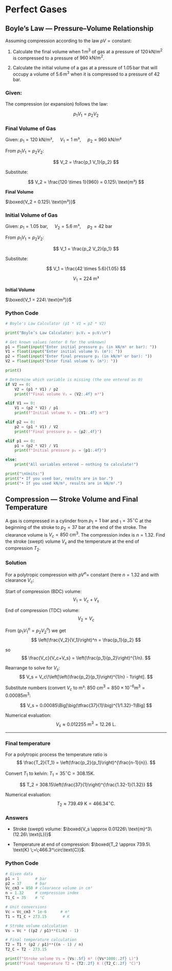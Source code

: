 # Perfect Gases {#perfect_gases}

## Boyle's Law — Pressure–Volume Relationship

Assuming compression according to the law $pV = \text{constant}$:

1.  Calculate the final volume when $1 \, \text{m}^3$ of gas at a pressure of $120 \, \text{kN/m}^2$ is compressed to a pressure of $960 \text{ kN/m}^2$.

2.  Calculate the initial volume of a gas at a pressure of $1.05 \, \text{bar}$ that will occupy a volume of $5.6 \, \text{m}^3$ when it is compressed to a pressure of $42 \, \text{bar}$.

### Given:

The compression (or expansion) follows the law:

$$
p_1 V_1 = p_2 V_2
$$

### Final Volume of Gas

Given: $p_1 = 120 \text{ kN/m²}$, $\quad V_1 = 1 \text{ m³}$, $\quad p_2 = 960 \text{ kN/m²}$

From $p_1 V_1 = p_2 V_2$:

$$
V_2 = \frac{p_1 V_1}{p_2}
$$

Substitute:

$$
V_2 = \frac{120 \times 1}{960} = 0.125\ \text{m³}
$$

**Final Volume**

$\boxed{V_2 = 0.125\ \text{m³}}$

### Initial Volume of Gas

Given: $p_1 = 1.05 \text{ bar}$, $\quad V_2 = 5.6 \text{ m³}$, $\quad p_2 = 42 \text{ bar}$

From $p_1 V_1 = p_2 V_2$:

$$
V_1 = \frac{p_2 V_2}{p_1}
$$

Substitute:

$$
V_1 = \frac{42 \times 5.6}{1.05}
$$

$$
V_1 = 224 \text{ m³}
$$

**Initial Volume**

$\boxed{V_1 = 224\ \text{m³}}$

### Python Code

``` python
# Boyle's Law Calculator (p1 * V1 = p2 * V2)

print("Boyle’s Law Calculator: p₁V₁ = p₂V₂\n")

# Get known values (enter 0 for the unknown)
p1 = float(input("Enter initial pressure p₁ (in kN/m² or bar): "))
V1 = float(input("Enter initial volume V₁ (m³): "))
p2 = float(input("Enter final pressure p₂ (in kN/m² or bar): "))
V2 = float(input("Enter final volume V₂ (m³): "))

print()

# Determine which variable is missing (the one entered as 0)
if V2 == 0:
    V2 = (p1 * V1) / p2
    print(f"Final volume V₂ = {V2:.4f} m³")

elif V1 == 0:
    V1 = (p2 * V2) / p1
    print(f"Initial volume V₁ = {V1:.4f} m³")

elif p2 == 0:
    p2 = (p1 * V1) / V2
    print(f"Final pressure p₂ = {p2:.4f}")

elif p1 == 0:
    p1 = (p2 * V2) / V1
    print(f"Initial pressure p₁ = {p1:.4f}")

else:
    print("All variables entered — nothing to calculate!")

print("\nUnits:")
print("• If you used bar, results are in bar.")
print("• If you used kN/m², results are in kN/m².")
```

## Compression — Stroke Volume and Final Temperature

A gas is compressed in a cylinder from $p_1=1\ \text{bar}$ and $_1=35^\circ\text{C}$ at the beginning of the stroke to $p_2=37\ \text{bar}$ at the end of the stroke. The clearance volume is $V_c=850\ \text{cm}^3$. The compression index is $n=1.32$. Find the stroke (swept) volume $V_s$ and the temperature at the end of compression $T_2$.

### Solution

For a polytropic compression with $pV^n=$ constant (here $n=1.32$ and with clearance $V_c$:

Start of compression (BDC) volume: $$
V_1 = V_c + V_s
$$

End of compression (TDC) volume: $$
V_2 = V_c
$$

From $(p_1V_1^n = p_2V_2^n)$ we get $$
\left(\frac{V_2}{V_1}\right)^n = \frac{p_1}{p_2}
$$

so $$
\frac{V_c}{V_c+V_s} = \left(\frac{p_1}{p_2}\right)^{1/n}.
$$

Rearrange to solve for $V_s$: $$
V_s = V_c\!\left[\left(\frac{p_2}{p_1}\right)^{1/n} - 1\right].
$$

Substitute numbers (convert $V_c$ to m³: 850 $\text{cm}^3 = 850\times10^{-6} \text{m}^3 = 0.00085 \text{m}^3$:

$$
V_s = 0.00085\Big[\big(\tfrac{37}{1}\big)^{1/1.32}-1\Big]
$$

Numerical evaluation: $$
V_s \approx 0.012255\ \text{m}^3 = 12.26\ \text{L}.
$$

------------------------------------------------------------------------

### Final temperature

For a polytropic process the temperature ratio is $$
\frac{T_2}{T_1} = \left(\frac{p_2}{p_1}\right)^{\frac{n-1}{n}}.
$$

Convert $T_1$ to kelvin: $T_1=35^\circ\text{C}=308.15 \text{K}$.

$$
T_2 = 308.15\left(\frac{37}{1}\right)^{\frac{1.32-1}{1.32}}
$$

Numerical evaluation: $$
T_2 \approx 739.49\ \text{K} = 466.34^\circ\text{C}.
$$

### Answers

-   Stroke (swept) volume: $\boxed{V_s \approx 0.01226\ \text{m}^3\ (12.26\ \text{L})}$

-   Temperature at end of compression: $\boxed{T_2 \approx 739.5\ \text{K} \;=\;466.3^\circ\text{C}}$.

### Python Code

``` python
# Given data
p1 = 1       # bar
p2 = 37      # bar
Vc_cm3 = 850 # clearance volume in cm³
n = 1.32     # compression index
T1_C = 35    # °C

# Unit conversions
Vc = Vc_cm3 * 1e-6      # m³
T1 = T1_C + 273.15       # K

# Stroke volume calculation
Vs = Vc * ((p2 / p1)**(1/n) - 1)

# Final temperature calculation
T2 = T1 * (p2 / p1)**((n - 1) / n)
T2_C = T2 - 273.15

print(f"Stroke volume Vs = {Vs:.5f} m³ ({Vs*1000:.2f} L)")
print(f"Final temperature T2 = {T2:.2f} K ({T2_C:.2f} °C)")
```